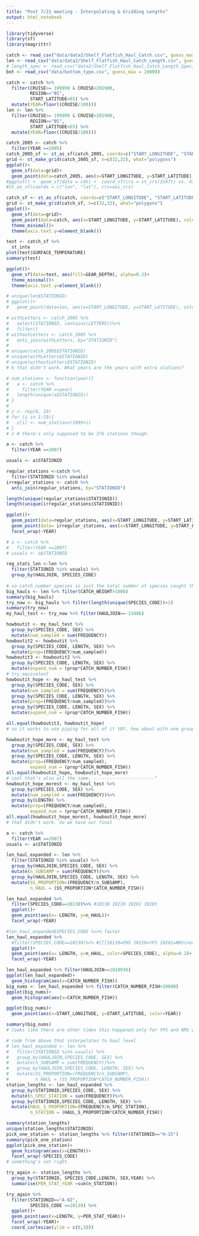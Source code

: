 ```yaml
---
title: "Post 7/21 meeting - Interpolating & Gridding Lengths"
output: html_notebook
---
```


```r
library(tidyverse)
library(sf)
library(magrittr)
```

```r
catch <- read_csv("data/data2/Shelf_Flatfish_Haul_Catch.csv", guess_max = 10000)
len <- read_csv("data/data2/Shelf_Flatfish_Haul_Catch_Length.csv", guess_max = 10000)
# length_spec <- read_csv("data2/Shelf_Flatfish_Haul_Catch_Length_Specimen.csv", guess_max = 10000)
bot <- read_csv("data/bottom_type.csv", guess_max = 10000)
```

```r
catch <- catch %>%
  filter(CRUISE>= 199999 & CRUISE<201900,
         REGION=="BS", 
         START_LATITUDE<65) %>%
  mutate(YEAR=floor((CRUISE/100)))
len <- len %>%
  filter(CRUISE>= 199999 & CRUISE<201900,
         REGION=="BS", 
         START_LATITUDE<65) %>%
  mutate(YEAR=floor((CRUISE/100)))
```

```r
catch_2005 <- catch %>%
  filter(YEAR ==2005)
catch_2005_sf <- st_as_sf(catch_2005, coords=c("START_LONGITUDE", "START_LATITUDE"), crs=3571) #3571 is bs
grid <- st_make_grid(catch_2005_sf, n=c(32,32), what="polygons")
ggplot()+
  geom_sf(data=grid)+
  geom_point(data=catch_2005, aes(x=START_LONGITUDE, y=START_LATITUDE), color="blue", alpha=0.2)
#ggplot() +  geom_sf(data = cdn) +  coord_sf(crs = st_crs(3347)) vs. 4326
#st_as_sf(coords = c("lon", "lat"), crs=aoi_crs) 
```

```r
catch_sf <- st_as_sf(catch, coords=c("START_LONGITUDE", "START_LATITUDE"), crs=3571) #3571 is bs crs
grid <- st_make_grid(catch_sf, n=c(32,32), what="polygons")
ggplot()+
  geom_sf(data=grid)+
  geom_point(data=catch, aes(x=START_LONGITUDE, y=START_LATITUDE), color="blue", alpha=0.2)+
  theme_minimal()+
  theme(axis.text.y=element_blank())
```


```r
test <- catch_sf %>%
  st_inte
plot(test$SURFACE_TEMPERATURE)
summary(test)

ggplot()+
  geom_sf(data=test, aes(fill=GEAR_DEPTH), alpha=0.2)+
  theme_minimal()+
  theme(axis.text.y=element_blank())
```


```r
# unique(len$STATIONID)
# ggplot()+
#   geom_point(data=len, aes(x=START_LONGITUDE, y=START_LATITUDE), color="blue", alpha=0.2)

# withLetters <- catch_2005 %>%
#   select(STATIONID, contains(LETTERS))%>%
#   filter()
# withoutLetters <- catch_2005 %>%
#   anti_join(withLetters, by="STATIONID")
# 
# unique(catch_2005$STATIONID)
# unique(withLetters$STATIONID)
# unique(withoutLetters$STATIONID)
# k that didn't work. What years are the years with extra stations?

# num_stations <- function(year){
#   a <- catch %>%
#     filter(YEAR ==year)
#   length(unique(a$STATIONID))
# }
# 
# z <- rep(0, 19)
# for (i in 1:19){
#   z[i] <- num_stations(1999+i)
# }
# z # there's only supposed to be 376 stations though.

a <- catch %>%
  filter(YEAR ==2007)

usuals <- a$STATIONID

regular_stations <-catch %>%
  filter(STATIONID %in% usuals)
irregular_stations <- catch %>%
  anti_join(regular_stations, by="STATIONID")

length(unique(regular_stations$STATIONID))
length(unique(irregular_stations$STATIONID))

ggplot()+
  geom_point(data=regular_stations, aes(x=START_LONGITUDE, y=START_LATITUDE), color="red", alpha=0.2)+
  geom_point(data= irregular_stations, aes(x=START_LONGITUDE, y=START_LATITUDE), color="blue")+
  facet_wrap(~YEAR)

```

```r
# a <- catch %>%
#   filter(YEAR ==2007)
# usuals <- a$STATIONID

reg_stats_len <-len %>%
  filter(STATIONID %in% usuals) %>%
  group_by(HAULJOIN, SPECIES_CODE)
  
# so catch_number_species is just the total number of species caught that are lengthed?
big_hauls <- len %>% filter(CATCH_WEIGHT>1000)
summary(big_hauls)
try_now <- big_hauls %>% filter(length(unique(SPECIES_CODE))>1)
summary(try_now)
my_haul_test <- try_now %>% filter(HAULJOIN==-13486)

howboutit <- my_haul_test %>%
  group_by(SPECIES_CODE, SEX) %>%
  mutate(num_sampled = sum(FREQUENCY))
howboutit2 <- howboutit %>%
  group_by(SPECIES_CODE, LENGTH, SEX) %>%
  mutate(prop=(FREQUENCY/num_sampled))
howboutit3 <- howboutit2 %>%
  group_by(SPECIES_CODE, LENGTH, SEX) %>%
  mutate(expand_num = (prop*CATCH_NUMBER_FISH))
# try_equivalent
howboutit_hope <- my_haul_test %>%
  group_by(SPECIES_CODE, SEX) %>%
  mutate(num_sampled = sum(FREQUENCY))%>%
  group_by(SPECIES_CODE, LENGTH, SEX) %>%
  mutate(prop=(FREQUENCY/num_sampled))%>%
  group_by(SPECIES_CODE, LENGTH, SEX) %>%
  mutate(expand_num = (prop*CATCH_NUMBER_FISH))

all.equal(howboutit3, howboutit_hope)
# so it works to use piping for all of it YAY. how about with one grouping?------v

howboutit_hope_more <- my_haul_test %>%
  group_by(SPECIES_CODE, SEX) %>%
  mutate(num_sampled = sum(FREQUENCY))%>%
  group_by(SPECIES_CODE, LENGTH, SEX) %>%
  mutate(prop=(FREQUENCY/num_sampled),
         expand_num = (prop*CATCH_NUMBER_FISH))
all.equal(howboutit_hope, howboutit_hope_more)
# cool that's also all the same. -----------------------^
howboutit_hope_morest <- my_haul_test %>%
  group_by(SPECIES_CODE, SEX) %>%
  mutate(num_sampled = sum(FREQUENCY))%>%
  group_by(LENGTH) %>%
  mutate(prop=(FREQUENCY/num_sampled),
         expand_num = (prop*CATCH_NUMBER_FISH))
all.equal(howboutit_hope_morest, howboutit_hope_more)
# that didn't work. So we have our final
```

```r
a <- catch %>%
  filter(YEAR ==2007)
usuals <- a$STATIONID

len_haul_expanded <- len %>%
  filter(STATIONID %in% usuals) %>%
  group_by(HAULJOIN,SPECIES_CODE, SEX) %>%
  mutate(n_SUBSAMP = sum(FREQUENCY))%>%
  group_by(HAULJOIN,SPECIES_CODE, LENGTH, SEX) %>%
  mutate(SS_PROPORTION=(FREQUENCY/n_SUBSAMP),
         n_HAUL = (SS_PROPORTION*CATCH_NUMBER_FISH))
```

```r
len_haul_expanded %>%
  filter(SPECIES_CODE==10130)%>% #10130 10210 10261 10285
  ggplot()+
  geom_point(aes(x= LENGTH, y=n_HAUL))+
  facet_wrap(~YEAR)
```

```r
#len_haul_expanded$SPECIES_CODE %<>% factor
len_haul_expanded %>%
  #filter(SPECIES_CODE==10130)%>% #[[[10130=FHS 10210=YFS 10261=NRS(not sp. or juvenile) 10285=AKP]]]
  ggplot()+
  geom_point(aes(x= LENGTH, y=n_HAUL, color=SPECIES_CODE), alpha=0.2)+
  facet_wrap(~YEAR)
```

```r
len_haul_expanded %>% filter(HAULJOIN==1010936)
ggplot(len_haul_expanded)+
  geom_histogram(aes(x=CATCH_NUMBER_FISH))
big_nums <- len_haul_expanded %>% filter(CATCH_NUMBER_FISH>10000)
ggplot(big_nums)+
  geom_histogram(aes(x=CATCH_NUMBER_FISH))

ggplot(big_nums)+
  geom_point(aes(x=START_LONGITUDE, y=START_LATITUDE, color=YEAR))

summary(big_nums)
# looks like there are other times this happened.only for YFS and NRS which makes sense
```

```r
# code from above that interpolates to haul level
# len_haul_expanded <- len %>%
#   filter(STATIONID %in% usuals) %>%
#   group_by(HAULJOIN,SPECIES_CODE, SEX) %>%
#   mutate(n_SUBSAMP = sum(FREQUENCY))%>%
#   group_by(HAULJOIN,SPECIES_CODE, LENGTH, SEX) %>%
#   mutate(SS_PROPORTION=(FREQUENCY/n_SUBSAMP),
#          n_HAUL = (SS_PROPORTION*CATCH_NUMBER_FISH))
station_lengths <- len_haul_expanded %>%
  group_by(STATIONID,SPECIES_CODE, SEX) %>%
  mutate(n_SPEC_STATION = sum(FREQUENCY))%>%
  group_by(STATIONID,SPECIES_CODE, LENGTH, SEX) %>%
  mutate(HAUL_S_PROPORTION=(FREQUENCY/n_SPEC_STATION),
         n_STATION = (HAUL_S_PROPORTION*CATCH_NUMBER_FISH))
```

```r
summary(station_lengths)
unique(station_lengths$STATIONID)
pick_one_station <- station_lengths %>% filter(STATIONID=="H-15")
summary(pick_one_station)
ggplot(pick_one_station)+
  geom_histogram(aes(x=LENGTH))+
  facet_wrap(~SPECIES_CODE)
# something's not right. 
```

```r
try_again <- station_lengths %>%
  group_by(STATIONID, SPECIES_CODE,LENGTH, SEX,YEAR) %>%
  summarise(PER_STAT_YEAR =sum(n_STATION))
```

```r
try_again %>%
  filter(STATIONID=="A-02",
         SPECIES_CODE ==10130) %>%
  ggplot()+
  geom_point(aes(x=LENGTH, y=PER_STAT_YEAR))+
  facet_wrap(~YEAR)+
  coord_cartesian(ylim = c(0,10))
```







